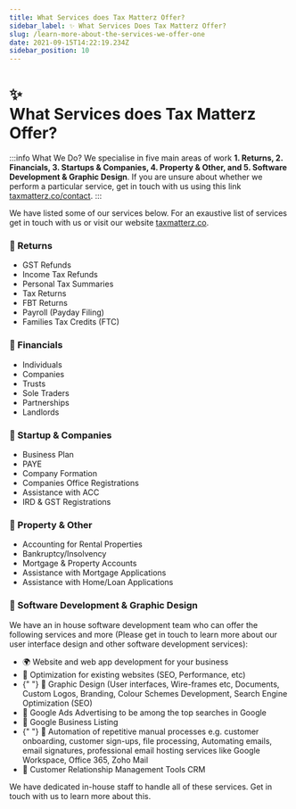 ```yaml
---
title: What Services does Tax Matterz Offer?
sidebar_label: ✨ What Services Does Tax Matterz Offer?
slug: /learn-more-about-the-services-we-offer-one
date: 2021-09-15T14:22:19.234Z
sidebar_position: 10
---
```


# <div class="emoji">✨</div> What Services does Tax Matterz Offer?

:::info What We Do?
We specialise in five main areas of work <strong>1. Returns, 2. Financials, 3. Startups & Companies, 4. Property & Other, and 5. Software Development & Graphic Design</strong>. If you are unsure about whether we perform a particular service, get in touch with us using this link [taxmatterz.co/contact](https://taxmatterz.co/contact).
:::

We have listed some of our services below. For an exaustive list of services get in touch with us or visit our website [taxmatterz.co](https://taxmatterz.co/).

### <span class="emoji">📆</span> Returns

<ul>
  <li>GST Refunds</li>
  <li>Income Tax Refunds</li>
  <li>Personal Tax Summaries</li>
  <li>Tax Returns</li>
  <li>FBT Returns</li>
  <li>Payroll (Payday Filing)</li>
  <li>Families Tax Credits (FTC) </li>
</ul>

### <span class="emoji">🧾</span> Financials

<ul>
  <li>Individuals</li>
  <li>Companies</li>
  <li>Trusts</li>
  <li>Sole Traders</li>
  <li>Partnerships</li>
  <li>Landlords </li>
</ul>

### <span class="emoji">🏢</span> Startup &amp; Companies

<ul>
  <li>Business Plan</li>
  <li>PAYE</li>
  <li>Company Formation</li>
  <li>Companies Office Registrations</li>
  <li>Assistance with ACC</li>
  <li>IRD &amp; GST Registrations </li>
</ul>



### <span class="emoji">🏡</span> Property & Other

<ul>
  <li>Accounting for Rental Properties</li>
  <li>Bankruptcy/Insolvency</li>
  <li>Mortgage &amp; Property Accounts</li>
  <li>Assistance with Mortgage Applications</li>
  <li>Assistance with Home/Loan Applications </li>
</ul>

### <span class="emoji">🎨</span> Software Development &amp; Graphic Design

We have an in house software development team who can offer the following services and more (Please get in touch to learn more about our user interface design and other software development services):

<ul>
  <li> 🌍 Website and web app development for your business</li>
  <li> 📱 Optimization for existing websites (SEO, Performance, etc)</li>
  <li>
    {" "}
    🎨 Graphic Design (User interfaces, Wire-frames etc, Documents, Custom Logos,
    Branding, Colour Schemes Development, Search Engine Optimization (SEO)
  </li>
  <li> 📱 Google Ads Advertising to be among the top searches in Google</li>
  <li> 📱 Google Business Listing</li>
  <li>
    {" "}
    🔁 Automation of repetitive manual processes e.g. customer onboarding, customer
    sign-ups, file processing, Automating emails, email signatures, professional
    email hosting services like Google Workspace, Office 365, Zoho Mail
  </li>
  <li> 👨 Customer Relationship Management Tools CRM</li>
</ul>

We have dedicated in-house staff to handle all of these services. Get in touch with us to learn more about this.

